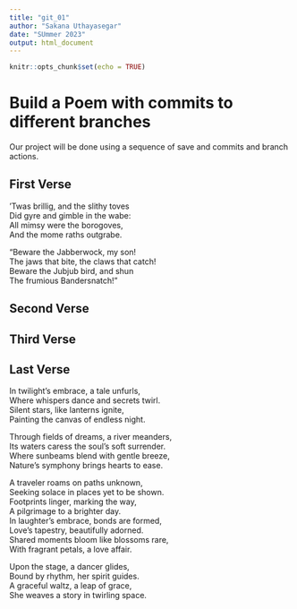 ```yaml
---
title: "git_01"
author: "Sakana Uthayasegar"
date: "SUmmer 2023"
output: html_document
---
```


```r
knitr::opts_chunk$set(echo = TRUE)
```
# Build a Poem with commits to different branches
Our project will be done using a sequence of save and commits and branch actions.
<!-- Do not modify or change any text in "!--" bracketed areas such as this --- these are instructions to
you, if you change any of this the git program will notice it and compromise your git merging strategy !-->

## First Verse 
<!--Put the first five lines of a poem by Lewis Carrol in this section!-->


’Twas brillig, and the slithy toves  
      Did gyre and gimble in the wabe:  
All mimsy were the borogoves,  
      And the mome raths outgrabe.  

“Beware the Jabberwock, my son!  
      The jaws that bite, the claws that catch!  
Beware the Jubjub bird, and shun  
      The frumious Bandersnatch!”  

## Second Verse
<!--Put the first five lines of a poem by Robert Frost here!-->

## Third Verse
<!--Put the first two verses of The Walrus and the Carpenter here!-->

## Last Verse
<!--Put a short poem you created using chatGPT of 20 to 30 lines,here!-->
In twilight's embrace, a tale unfurls,  
Where whispers dance and secrets twirl.  
Silent stars, like lanterns ignite,  
Painting the canvas of endless night.  

Through fields of dreams, a river meanders,  
Its waters caress the soul's soft surrender.  
Where sunbeams blend with gentle breeze,  
Nature's symphony brings hearts to ease.  

A traveler roams on paths unknown,  
Seeking solace in places yet to be shown.  
Footprints linger, marking the way,  
A pilgrimage to a brighter day.  
In laughter's embrace, bonds are formed,  
Love's tapestry, beautifully adorned.  
Shared moments bloom like blossoms rare,  
With fragrant petals, a love affair.  

Upon the stage, a dancer glides,  
Bound by rhythm, her spirit guides.  
A graceful waltz, a leap of grace,  
She weaves a story in twirling space.  
